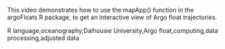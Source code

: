 This video demonstrates how to use the mapApp() function in the argoFloats R package, to get an interactive view of Argo float trajectories.

R language,oceanography,Dalhousie University,Argo float,computing,data processing,adjusted data


